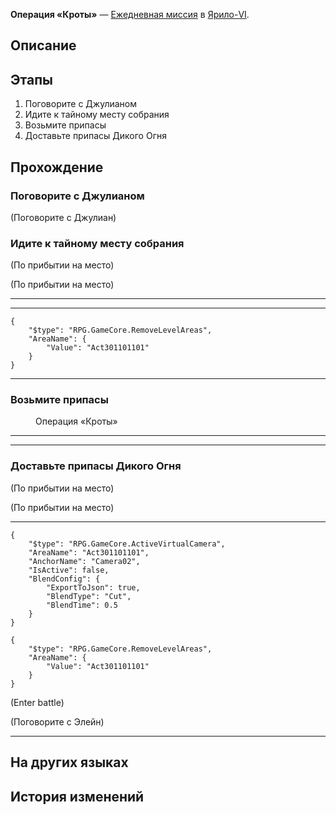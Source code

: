 {{Дополнить|Диалоги.}}
{{Миссия Инфобокс
|id              = 3011012
|Название        = 
|Изображение     = Миссия Освоения Операция «Кроты».png
|Тип             = Ежедневная миссия
|События         = 
|Глава           = 
|Условия         = 
|Персонажи       = Джулиан; Первопроходец; Света; Элейн
|СтартЛокация    = [[Ярило-VI]] — [[Камнеград]]
|Локации         = Камнеград
|Предыдущая      = 
|Следующая       = 
|Награды         = Кредиты*5 000
}}
'''Операция «Кроты»''' — [[Ежедневная миссия]] в [[Ярило-VI]].

==Описание==
{{Описание|<!--официальное описание из Перекрёстка судеб-->}}

==Этапы==
# Поговорите с Джулианом
# Идите к тайному месту собрания
# Возьмите припасы
# Доставьте припасы Дикого Огня

==Прохождение==
{{Дополнить}}


===Поговорите с Джулианом===
{{Описание миссии|локация=Камнеград|Джулиан из Кротов озирается по сторонам и, кажется, что-то замышляет... Нужно ли с ним поговорить?}}
{{Диалог Начало}}

;(Поговорите с Джулиан)
<!--Unknown TalkSentence: 301100502-->
{{Диалог Конец}}

===Идите к тайному месту собрания===
{{Описание миссии|локация=Камнеград|Хитрый Джулиан заставил вас присоединиться к нему и вместе отправиться на место сбора Дикого Огня, чтобы узнать, что случилось.}}
{{Диалог Начало}}
;(По прибытии на место)

;(По прибытии на место)
----
<!--Unknown TalkSentence: 301100602-->
<!--Unknown TalkSentence: 301100603-->
<!--Unknown TalkSentence: 301100604-->
<!--Unknown TalkSentence: 301100605-->
----
<pre>{
	"$type": "RPG.GameCore.RemoveLevelAreas",
	"AreaName": {
		"Value": "Act301101101"
	}
}</pre>
<!--Unknown TalkSentence: 301100606-->
<!--Unknown TalkSentence: 301100607-->
----
{{Диалог Конец}}

===Возьмите припасы===
{{Описание миссии|локация=Камнеград|Возьмите припасы. Они нужны для осуществления плана по возрождению Кротов. Просто возьмите их.}}
{{Диалог Начало}}

:{{Диалог|Уведомление}} Операция «Кроты»
----
<!--Unknown TalkSentence: 301100702-->
<!--Unknown TalkSentence: 301100703-->
<!--Unknown TalkSentence: 301100704-->
----
{{Диалог Конец}}

===Доставьте припасы Дикого Огня===
{{Описание миссии|локация=Большая шахта|Для осуществления плана Джулиана по возрождения Кротов вы должны скорее отправить эту коробку с припасами в Большую шахту.}}
{{Диалог Начало}}
;(По прибытии на место)

;(По прибытии на место)
----
<!--Unknown TalkSentence: 301100802-->
<!--Unknown TalkSentence: 301100803-->
<pre>{
	"$type": "RPG.GameCore.ActiveVirtualCamera",
	"AreaName": "Act301101101",
	"AnchorName": "Camera02",
	"IsActive": false,
	"BlendConfig": {
		"ExportToJson": true,
		"BlendType": "Cut",
		"BlendTime": 0.5
	}
}</pre>
<pre>{
	"$type": "RPG.GameCore.RemoveLevelAreas",
	"AreaName": {
		"Value": "Act301101101"
	}
}</pre>
;(Enter battle)
:{{Enemy List|Автоматон-гончая*1; Бродяга*2}}

;(Поговорите с Элейн)
----
<!--Unknown TalkSentence: 301100902-->
<!--Unknown TalkSentence: 301100903-->
<!--Unknown TalkSentence: 301100904-->
{{Диалог Конец}}

==На других языках==
{{На других языках
|en   = Operation Mole
|zhs  = 鼹鼠行动
|zht  = 鼴鼠行動
|ja   = モグラ計画
|ko   = 두더지 행동
|es   = Operación topo
|fr   = Opération Taupe
|ru   = Операция «Кроты»
|th   = ปฏิบัติการตัวตุ่น
|vi   = Chuột Chũi Hành Động
|de   = Operation Maulwurf
|id   = Operasi The Moles
|pt   = Operação Toupeira
}}

==История изменений==
{{История изменений|2.7}}
